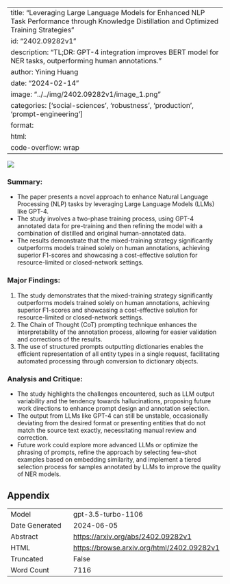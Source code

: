 
---
title: "Leveraging Large Language Models for Enhanced NLP Task Performance through Knowledge Distillation and Optimized Training Strategies"
id: "2402.09282v1"
description: "TL;DR: GPT-4 integration improves BERT model for NER tasks, outperforming human annotations."
author: Yining Huang
date: "2024-02-14"
image: "../../img/2402.09282v1/image_1.png"
categories: ['social-sciences', 'robustness', 'production', 'prompt-engineering']
format:
  html:
    code-overflow: wrap
---

![](../../img/2402.09282v1/image_1.png)

### **Summary:**
- The paper presents a novel approach to enhance Natural Language Processing (NLP) tasks by leveraging Large Language Models (LLMs) like GPT-4.
- The study involves a two-phase training process, using GPT-4 annotated data for pre-training and then refining the model with a combination of distilled and original human-annotated data.
- The results demonstrate that the mixed-training strategy significantly outperforms models trained solely on human annotations, achieving superior F1-scores and showcasing a cost-effective solution for resource-limited or closed-network settings.

### Major Findings:
1. The study demonstrates that the mixed-training strategy significantly outperforms models trained solely on human annotations, achieving superior F1-scores and showcasing a cost-effective solution for resource-limited or closed-network settings.
2. The Chain of Thought (CoT) prompting technique enhances the interpretability of the annotation process, allowing for easier validation and corrections of the results.
3. The use of structured prompts outputting dictionaries enables the efficient representation of all entity types in a single request, facilitating automated processing through conversion to dictionary objects.

### Analysis and Critique:
- The study highlights the challenges encountered, such as LLM output variability and the tendency towards hallucinations, proposing future work directions to enhance prompt design and annotation selection.
- The output from LLMs like GPT-4 can still be unstable, occasionally deviating from the desired format or presenting entities that do not match the source text exactly, necessitating manual review and correction.
- Future work could explore more advanced LLMs or optimize the phrasing of prompts, refine the approach by selecting few-shot examples based on embedding similarity, and implement a tiered selection process for samples annotated by LLMs to improve the quality of NER models.

## Appendix

|          |          |
|----------|----------|
| Model     | gpt-3.5-turbo-1106       |
| Date Generated     | 2024-06-05       |
| Abstract | [https://arxiv.org/abs/2402.09282v1](https://arxiv.org/abs/2402.09282v1)        |
| HTML     | [https://browse.arxiv.org/html/2402.09282v1](https://browse.arxiv.org/html/2402.09282v1)       |
| Truncated       | False       |
| Word Count       | 7116       |